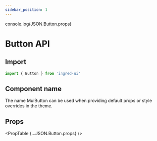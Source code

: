 ```yaml
---
sidebar_position: 1
---
```


console.log(JSON.Button.props)

# Button API

## Import
```js
import { Button } from 'ingred-ui'
```

## Component name
The name MuiButton can be used when providing default props or style overrides in the theme.

## Props

<PropTable {...JSON.Button.props} />